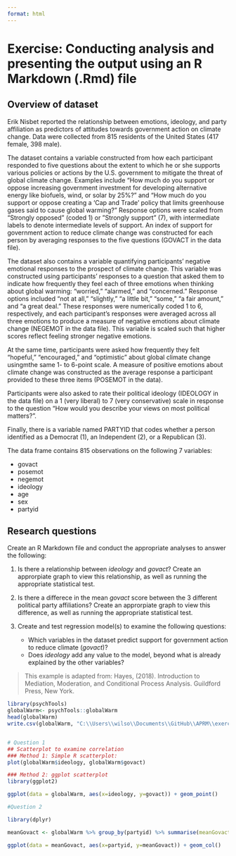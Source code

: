 ```yaml
---
format: html
---
```


# Exercise: Conducting analysis and presenting the output using an R Markdown (.Rmd) file

## Overview of dataset

Erik Nisbet reported the relationship between emotions, ideology, and party affiliation as predictors
of attitudes towards government action on climate change. Data were collected from 815 residents of the United States (417 female, 398 male).

The dataset contains a variable constructed from how each participant responded to five questions about the extent to which he or she supports various policies or actions by the U.S. government to mitigate the threat of global climate change. Examples include “How much do you support or oppose increasing government investment for developing alternative energy like biofuels, wind, or solar by 25%?” and “How much do you support or oppose creating a ‘Cap and Trade’ policy that limits greenhouse gases said to cause global warming?” Response options were scaled from “Strongly opposed” (coded 1) or ”Strongly support” (7), with intermediate labels to denote intermediate levels of support. An index of support for government action to reduce climate change was constructed for each person by averaging responses to the five questions (GOVACT in the data file).

The dataset also contains a variable quantifying participants’ negative emotional responses to the prospect of climate change. This variable was constructed using participants’ responses to a question that asked them to indicate how frequently they feel each of three emotions when thinking about global warming: “worried,” “alarmed,” and “concerned.” Response options included “not at all,” “slightly,” “a little bit,” “some,” “a fair amount,” and “a great deal.” These responses were numerically coded 1 to 6, respectively, and each participant’s responses were averaged across all three emotions to produce a measure of negative emotions about climate change (NEGEMOT in the data file). This variable is scaled such that higher scores reflect feeling stronger negative emotions.

At the same time, participants were asked how frequently they felt “hopeful,” “encouraged,” and “optimistic” about global climate change usingmthe same 1- to 6-point scale. A measure of positive emotions about climate change was constructed as the average response a participant provided to these three items (POSEMOT in the data).

Participants were also asked to rate their political ideology (IDEOLOGY in the data file) on a 1 (very liberal) to 7 (very conservative) scale in response to the question “How would you describe your views on most political matters?”.

Finally, there is a variable named PARTYID that codes whether a person identified as a Democrat (1), an Independent (2), or a Republican
(3).

The data frame contains 815 observations on the following 7 variables:

- govact 
- posemot 
- negemot 
- ideology 
- age 
- sex 
- partyid

## Research questions

Create an R Markdown file and conduct the appropriate analyses to answer the following:

1. Is there a relationship between *ideology* and *govact*? Create an approrpiate graph to view this relationship, as well as running the appropriate statistical test.

2. Is there a differece in the mean *govact* score between the 3 different political party affiliations? Create an approrpiate graph to view this difference, as well as running the appropriate statistical test. 

3. Create and test regression model(s) to examine the following questions: 
    - Which variables in the dataset predict support for government action to reduce climate (*govact*)? 
    - Does *ideology* add any value to the model, beyond what is already explained by the other variables?  

> This example is adapted from: Hayes, (2018). Introduction to Mediation, Moderation, and Conditional Process Analysis. Guildford Press, New York.

```r
library(psychTools)
globalWarm<- psychTools::globalWarm
head(globalWarm)
write.csv(globalWarm, "C:\\Users\\wilso\\Documents\\GitHub\\APRM\\exercises\\globalWarm.csv")


# Question 1
## Scatterplot to examine correlation
### Method 1: Simple R scatterplot:
plot(globalWarm$ideology, globalWarm$govact)

### Method 2: ggplot scatterplot
library(ggplot2)

ggplot(data = globalWarm, aes(x=ideology, y=govact)) + geom_point()

#Question 2

library(dplyr)

meanGovact <- globalWarm %>% group_by(partyid) %>% summarise(meanGovact = mean(govact)) %>% ungroup()

ggplot(data = meanGovact, aes(x=partyid, y=meanGovact)) + geom_col()

```

